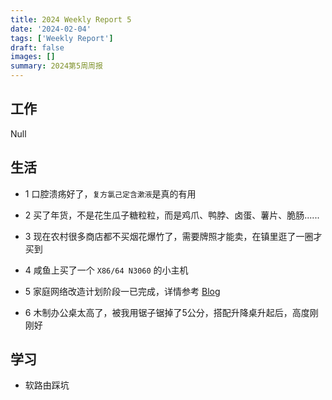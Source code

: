 ```yaml
---
title: 2024 Weekly Report 5
date: '2024-02-04'
tags: ['Weekly Report']
draft: false
images: []
summary: 2024第5周周报
---
```


<TOCInline toc={props.toc}/>

## 工作

Null

## 生活

- 1 口腔溃疡好了，`复方氯己定含漱液`是真的有用

- 2 买了年货，不是花生瓜子糖粒粒，而是鸡爪、鸭脖、卤蛋、薯片、脆肠......

- 3 现在农村很多商店都不买烟花爆竹了，需要牌照才能卖，在镇里逛了一圈才买到

- 4 咸鱼上买了一个 `X86/64 N3060` 的小主机

- 5 家庭网络改造计划阶段一已完成，详情参考 [Blog](/blog/Software-Based-Router)

- 6 木制办公桌太高了，被我用锯子锯掉了5公分，搭配升降桌升起后，高度刚刚好

## 学习

- 软路由踩坑






